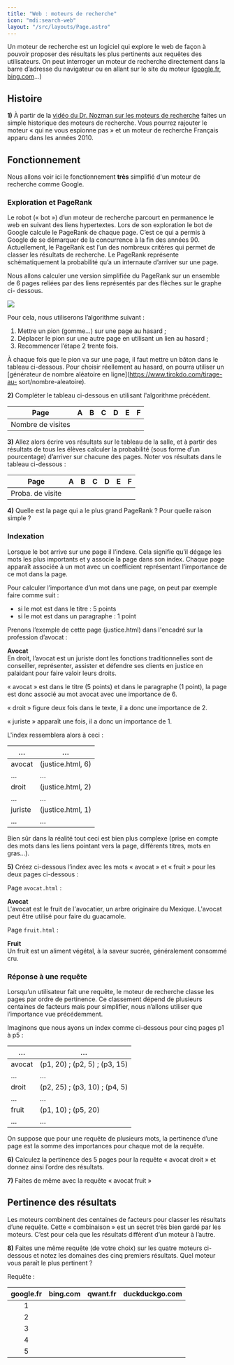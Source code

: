```yaml
---
title: "Web : moteurs de recherche"
icon: "mdi:search-web"
layout: "/src/layouts/Page.astro"
---
```


Un moteur de recherche est un logiciel qui explore le web de façon à pouvoir
proposer des résultats les plus pertinents aux requêtes des utilisateurs. On
peut interroger un moteur de recherche directement dans la barre d’adresse du
navigateur ou en allant sur le site du moteur ([google.fr](https://google.fr),
[bing.com](https://bing.com)…)

## Histoire

**1)** À partir de la [vidéo du Dr. Nozman sur les moteurs de
recherche](https://www.youtube.com/watch?v=0A5fQER40Wg) faites un simple
historique des moteurs de recherche. Vous pourrez rajouter le moteur « qui ne
vous espionne pas » et un moteur de recherche Français apparu dans les années
2010.

## Fonctionnement

Nous allons voir ici le fonctionnement **très** simplifié d'un moteur de
recherche comme Google.

### Exploration et PageRank

Le robot (« bot ») d’un moteur de recherche parcourt en permanence le web en
suivant des liens hypertextes. Lors de son exploration le bot de Google
calcule le PageRank de chaque page. C’est ce qui a permis à Google de se
démarquer de la concurrence à la fin des années 90. Actuellement, le PageRank
est l’un des nombreux critères qui permet de classer les résultats de
recherche. Le PageRank représente schématiquement la probabilité qu’a un
internaute d’arriver sur une page.

Nous allons calculer une version simplifiée du PageRank sur un ensemble de 6
pages reliées par des liens représentés par des flèches sur le graphe ci-
dessous.

![](/cours/graphe.png)

Pour cela, nous utiliserons l’algorithme suivant :

  1. Mettre un pion (gomme…) sur une page au hasard ;
  2. Déplacer le pion sur une autre page en utilisant un lien au hasard ;
  3. Recommencer l’étape 2 trente fois.

À chaque fois que le pion va sur une page, il faut mettre un bâton dans le
tableau ci-dessous. Pour choisir réellement au hasard, on pourra utiliser un
[générateur de nombre aléatoire en ligne](https://www.tirokdo.com/tirage-au-
sort/nombre-aleatoire).

**2)** Compléter le tableau ci-dessous en utilisant l'algorithme précédent.

Page | A | B | C | D | E | F  
---|---|---|---|---|---|---  
Nombre de visites |  |  |  |  |  |   
  
**3)** Allez alors écrire vos résultats sur le tableau de la salle, et à
partir des résultats de tous les élèves calculer la probabilité (sous forme
d’un pourcentage) d’arriver sur chacune des pages. Noter vos résultats dans le
tableau ci-dessous :

Page | A | B | C | D | E | F  
---|---|---|---|---|---|---  
Proba. de visite |  |  |  |  |  |   
  
**4)** Quelle est la page qui a le plus grand PageRank ? Pour quelle raison
simple ?

### Indexation

Lorsque le bot arrive sur une page il l’indexe. Cela signifie qu’il dégage les
mots les plus importants et y associe la page dans son index. Chaque page
apparaît associée à un mot avec un coefficient représentant l’importance de ce
mot dans la page.

Pour calculer l’importance d’un mot dans une page, on peut par exemple faire
comme suit :

  * si le mot est dans le titre : 5 points
  * si le mot est dans un paragraphe : 1 point

Prenons l’exemple de cette page (justice.html) dans l'encadré sur la
profession d’avocat :

**Avocat**  
En droit, l’avocat est un juriste dont les fonctions traditionnelles sont de
conseiller, représenter, assister et défendre ses clients en justice en
palaidant pour faire valoir leurs droits.

« avocat » est dans le titre (5 points) et dans le paragraphe (1 point), la
page est donc associé au mot avocat avec une importance de 6.

« droit » figure deux fois dans le texte, il a donc une importance de 2.

« juriste » apparaît une fois, il a donc un importance de 1.

L'index ressemblera alors à ceci :

… | …  
---|---  
avocat | (justice.html, 6)  
… | …  
droit | (justice.html, 2)  
… | …  
juriste | (justice.html, 1)  
… | …  
  
Bien sûr dans la réalité tout ceci est bien plus complexe (prise en compte des
mots dans les liens pointant vers la page, différents titres, mots en gras…).

**5)** Créez ci-dessous l’index avec les mots « avocat » et « fruit » pour les
deux pages ci-dessous :

Page `avocat.html` :

**Avocat**  
L'avocat est le fruit de l'avocatier, un arbre originaire du Mexique. L'avocat
peut être utilisé pour faire du guacamole.

Page `fruit.html` :

**Fruit**  
Un fruit est un aliment végétal, à la saveur sucrée, généralement consommé
cru.

### Réponse à une requête

Lorsqu’un utilisateur fait une requête, le moteur de recherche classe les
pages par ordre de pertinence. Ce classement dépend de plusieurs centaines de
facteurs mais pour simplifier, nous n’allons utiliser que l’importance vue
précédemment.

Imaginons que nous ayons un index comme ci-dessous pour cinq pages p1 à p5 :

… | …  
---|---  
avocat | (p1, 20) ; (p2, 5) ; (p3, 15)  
… | …  
droit | (p2, 25) ; (p3, 10) ; (p4, 5)  
… | …  
fruit | (p1, 10) ; (p5, 20)  
… | …  
  
On suppose que pour une requête de plusieurs mots, la pertinence d’une page
est la somme des importances pour chaque mot de la requête.

**6)** Calculez la pertinence des 5 pages pour la requête « avocat droit » et
donnez ainsi l’ordre des résultats.

**7)** Faites de même avec la requête « avocat fruit »

## Pertinence des résultats

Les moteurs combinent des centaines de facteurs pour classer les résultats
d’une requête. Cette « combinaison » est un secret très bien gardé par les
moteurs. C’est pour cela que les résultats diffèrent d’un moteur à l’autre.

**8)** Faites une même requête (de votre choix) sur les quatre moteurs ci-
dessous et notez les domaines des cinq premiers résultats. Quel moteur vous
paraît le plus pertinent ?

Requête :

| google.fr | bing.com | qwant.fr | duckduckgo.com |
| :-------: | -------- | -------- | -------------- |
| 1         |          |          |                |
| 2         |          |          |                |
| 3         |          |          |                |
| 4         |          |          |                |
| 5         |          |          |                |
